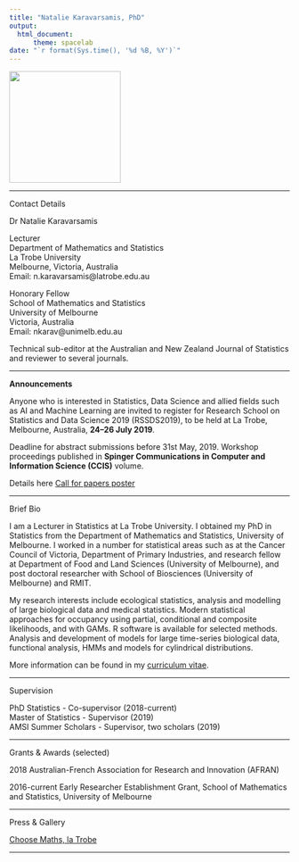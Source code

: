 ```yaml
---
title: "Natalie Karavarsamis, PhD"
output: 
  html_document:
      theme: spacelab
date: "`r format(Sys.time(), '%d %B, %Y')`"
---
```


[//]: # (<img src= "https://github.com/natalie-karavarsamis/natalie-karavarsamis.github.io/blob/master/Staff_pic.png?raw=true" style="width: 200px;"/>)

<img src= "https://github.com/natalie-karavarsamis/natalie-karavarsamis.github.io/blob/master/IMG_1726.jpg?raw=true" style="width: 200px;"/>

---

Contact Details

Dr Natalie Karavarsamis 

Lecturer <br>
Department of Mathematics and Statistics <br>
La Trobe University <br>
Melbourne, Victoria, Australia <br>
Email: n.karavarsamis@latrobe.edu.au <br> 

Honorary Fellow <br>
School of Mathematics and Statistics <br>
University of Melbourne <br>
Victoria, Australia <br>
Email: nkarav@unimelb.edu.au

Technical sub-editor at the Australian and New Zealand Journal of Statistics and reviewer to several journals. 

---

**Announcements**

Anyone who is interested in Statistics, Data Science and allied fields such as AI and Machine Learning are invited to register for Research School on Statistics and Data Science 2019 (RSSDS2019), to be held at La Trobe, Melbourne, Australia, **24--26 July 2019**. 


Deadline for abstract submissions before 31st May, 2019. Workshop proceedings published in **Spinger Communications in Computer and Information Science (CCIS)** volume. 

Details here
[Call for papers poster](Call_for_papers_poster.pdf)

---

Brief Bio

I am a Lecturer in Statistics at La Trobe University. I obtained my PhD in Statistics from the Department of Mathematics and Statistics, University of Melbourne. I  worked in a number for statistical areas such as at the Cancer Council of Victoria, Department of Primary Industries, and research fellow at Department of Food and Land Sciences (University of Melbourne), and post doctoral researcher with School of Biosciences  (University of Melbourne) and RMIT.

My research interests include ecological statistics, analysis and modelling of large biological data and medical statistics. Modern statistical approaches for occupancy using partial, conditional and composite likelihoods, and with GAMs. R software is available for selected methods. Analysis  and development of models for large time-series biological data, functional analysis, HMMs and models for cylindrical distributions.


More information can be found in my 
[curriculum vitae](natalie-karavarsamis.github.io/main-2.pdf).


---

Supervision 

PhD Statistics - Co-supervisor (2018-current) <br>
Master of Statistics - Supervisor (2019) <br>
AMSI Summer Scholars - Supervisor, two scholars (2019)

---

Grants & Awards (selected)

2018 Australian-French Association for Research and Innovation (AFRAN) 

2016-current Early Researcher Establishment Grant, School of Mathematics and Statistics, University of Melbourne 

---

Press & Gallery

[Choose Maths, la Trobe](natalie-karavarsamis.github.io/CHOOSEMATHS_comes_to_La_Trobe-Intranet.pdf)

---


